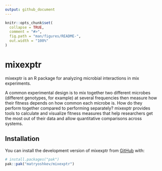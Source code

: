 ```yaml
---
output: github_document
---
```


<!-- README.md is generated from README.Rmd. Please edit that file -->

```r
knitr::opts_chunk$set(
  collapse = TRUE,
  comment = "#>",
  fig.path = "man/figures/README-",
  out.width = "100%"
)
```

# mixexptr

<!-- badges: start -->
<!-- badges: end -->

mixexptr is an R package for analyzing microbial interactions in mix experiments. 

A common experimental design is to mix together two different microbes (different genotypes, for example) at several frequencies then measure how their fitness depends on how common each microbe is. How do they perform together compared to performing separately? mixexptr provides tools to calculate and visualize fitness measures that help researchers get the most out of their data and allow quantitative comparisons across systems. 

## Installation

You can install the development version of mixexptr from [GitHub](https://github.com/) with:

``` r
# install.packages("pak")
pak::pak("matryoshkev/mixexptr")
```

<!--
## Example

This is a basic example which shows you how to solve a common problem:

```r
library(mixexptr)
## basic example code
```

What is special about using `README.Rmd` instead of just `README.md`? You can include R chunks like so:

```r
summary(cars)
```

You'll still need to render `README.Rmd` regularly, to keep `README.md` up-to-date. `devtools::build_readme()` is handy for this.

You can also embed plots, for example:

```r
plot(pressure)
```

In that case, don't forget to commit and push the resulting figure files, so they display on GitHub and CRAN.
-->
